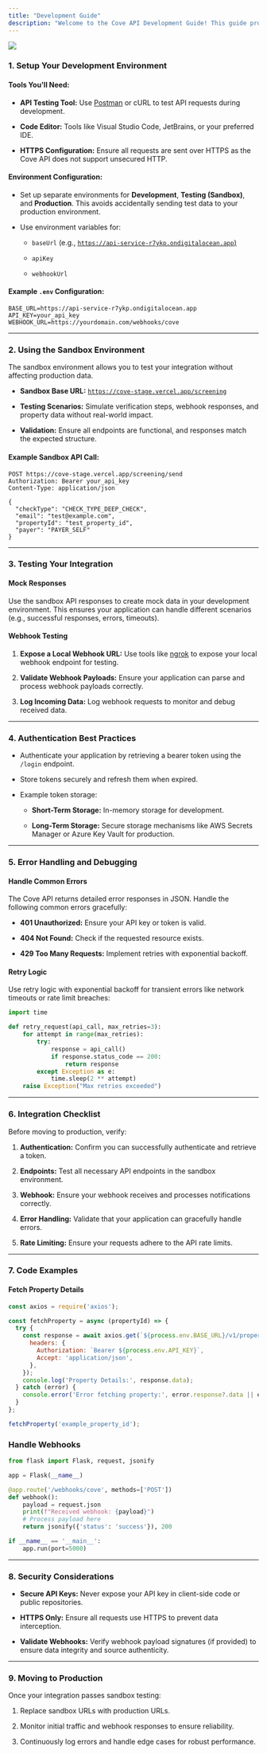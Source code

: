 ```yaml
---
title: "Development Guide"
description: "Welcome to the Cove API Development Guide! This guide provides key tips and best practices for a seamless integration process."
---
```


![](light.svg)

### 1. **Setup Your Development Environment**

#### Tools You'll Need:

* **API Testing Tool:** Use [Postman](https://www.postman.com/) or cURL to test API requests during development.

* **Code Editor:** Tools like Visual Studio Code, JetBrains, or your preferred IDE.

* **HTTPS Configuration:** Ensure all requests are sent over HTTPS as the Cove API does not support unsecured HTTP.

#### Environment Configuration:

* Set up separate environments for **Development**, **Testing (Sandbox)**, and **Production**. This avoids accidentally sending test data to your production environment.

* Use environment variables for:

  * `baseUrl` (e.g., [`https://api-service-r7ykp.ondigitalocean.app`)](https://api-service-r7ykp.ondigitalocean.app\))

  * `apiKey`

  * `webhookUrl`

#### Example `.env` Configuration:

```
BASE_URL=https://api-service-r7ykp.ondigitalocean.app
API_KEY=your_api_key
WEBHOOK_URL=https://yourdomain.com/webhooks/cove

```

***

### 2. **Using the Sandbox Environment**

The sandbox environment allows you to test your integration without affecting production data.

* **Sandbox Base URL:** [`https://cove-stage.vercel.app/screening`](https://cove-stage.vercel.app/screening)

* **Testing Scenarios:** Simulate verification steps, webhook responses, and property data without real-world impact.

* **Validation:** Ensure all endpoints are functional, and responses match the expected structure.

#### Example Sandbox API Call:

```http
POST https://cove-stage.vercel.app/screening/send
Authorization: Bearer your_api_key
Content-Type: application/json

{
  "checkType": "CHECK_TYPE_DEEP_CHECK",
  "email": "test@example.com",
  "propertyId": "test_property_id",
  "payer": "PAYER_SELF"
}

```

***

### 3. **Testing Your Integration**

#### Mock Responses

Use the sandbox API responses to create mock data in your development environment. This ensures your application can handle different scenarios (e.g., successful responses, errors, timeouts).

#### Webhook Testing

1. **Expose a Local Webhook URL:** Use tools like [ngrok](https://ngrok.com/) to expose your local webhook endpoint for testing.

2. **Validate Webhook Payloads:** Ensure your application can parse and process webhook payloads correctly.

3. **Log Incoming Data:** Log webhook requests to monitor and debug received data.

***

### 4. **Authentication Best Practices**

* Authenticate your application by retrieving a bearer token using the `/login` endpoint.

* Store tokens securely and refresh them when expired.

* Example token storage:

  * **Short-Term Storage:** In-memory storage for development.

  * **Long-Term Storage:** Secure storage mechanisms like AWS Secrets Manager or Azure Key Vault for production.

***

### 5. **Error Handling and Debugging**

#### Handle Common Errors

The Cove API returns detailed error responses in JSON. Handle the following common errors gracefully:

* **401 Unauthorized:** Ensure your API key or token is valid.

* **404 Not Found:** Check if the requested resource exists.

* **429 Too Many Requests:** Implement retries with exponential backoff.

#### Retry Logic

Use retry logic with exponential backoff for transient errors like network timeouts or rate limit breaches:&#x20;

```python
import time

def retry_request(api_call, max_retries=3):
    for attempt in range(max_retries):
        try:
            response = api_call()
            if response.status_code == 200:
                return response
        except Exception as e:
            time.sleep(2 ** attempt)
    raise Exception("Max retries exceeded")
```

***

### 6. **Integration Checklist**

Before moving to production, verify:

1. **Authentication:** Confirm you can successfully authenticate and retrieve a token.

2. **Endpoints:** Test all necessary API endpoints in the sandbox environment.

3. **Webhook:** Ensure your webhook receives and processes notifications correctly.

4. **Error Handling:** Validate that your application can gracefully handle errors.

5. **Rate Limiting:** Ensure your requests adhere to the API rate limits.

***

### 7. **Code Examples**

#### Fetch Property Details

```javascript
const axios = require('axios');

const fetchProperty = async (propertyId) => {
  try {
    const response = await axios.get(`${process.env.BASE_URL}/v1/property/${propertyId}`, {
      headers: {
        Authorization: `Bearer ${process.env.API_KEY}`,
        Accept: 'application/json',
      },
    });
    console.log('Property Details:', response.data);
  } catch (error) {
    console.error('Error fetching property:', error.response?.data || error.message);
  }
};

fetchProperty('example_property_id');
```

### Handle Webhooks

```python
from flask import Flask, request, jsonify

app = Flask(__name__)

@app.route('/webhooks/cove', methods=['POST'])
def webhook():
    payload = request.json
    print(f"Received webhook: {payload}")
    # Process payload here
    return jsonify({'status': 'success'}), 200

if __name__ == '__main__':
    app.run(port=5000)
```

***

### 8. **Security Considerations**

* **Secure API Keys:** Never expose your API key in client-side code or public repositories.

* **HTTPS Only:** Ensure all requests use HTTPS to prevent data interception.

* **Validate Webhooks:** Verify webhook payload signatures (if provided) to ensure data integrity and source authenticity.

***

### 9. **Moving to Production**

Once your integration passes sandbox testing:

1. Replace sandbox URLs with production URLs.

2. Monitor initial traffic and webhook responses to ensure reliability.

3. Continuously log errors and handle edge cases for robust performance.